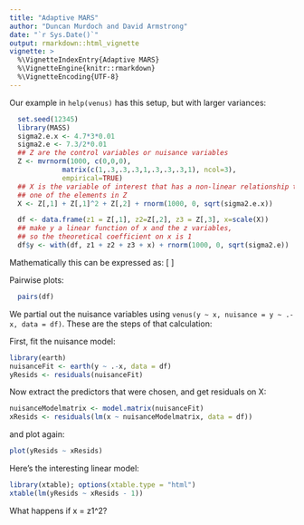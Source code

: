 ```yaml
---
title: "Adaptive MARS"
author: "Duncan Murdoch and David Armstrong"
date: "`r Sys.Date()`"
output: rmarkdown::html_vignette
vignette: >
  %\VignetteIndexEntry{Adaptive MARS}
  %\VignetteEngine{knitr::rmarkdown}
  %\VignetteEncoding{UTF-8}
---
```


Our example in `help(venus)` has this setup, but with
larger variances:

```r
  set.seed(12345)
  library(MASS)
  sigma2.e.x <- 4.7*3*0.01
  sigma2.e <- 7.3/2*0.01
  ## Z are the control variables or nuisance variables
  Z <- mvrnorm(1000, c(0,0,0),
             matrix(c(1,.3,.3,.3,1,.3,.3,.3,1), ncol=3),
             empirical=TRUE)
  ## X is the variable of interest that has a non-linear relationship to
  ## one of the elements in Z 
  X <- Z[,1] + Z[,1]^2 + Z[,2] + rnorm(1000, 0, sqrt(sigma2.e.x))

  df <- data.frame(z1 = Z[,1], z2=Z[,2], z3 = Z[,3], x=scale(X))
  ## make y a linear function of x and the z variables,
  ## so the theoretical coefficient on x is 1
  df$y <- with(df, z1 + z2 + z3 + x) + rnorm(1000, 0, sqrt(sigma2.e))
  ```
  
Mathematically this can be expressed as:
\[
\begin{align}
Z & \sim & MVN\left(\left(\begin{array}{c}0 \\ 0 \\ 0\end{array}\right), 
              \left(\begin{array}{ccc}1 & 0.3 & 0.3 \\
                     0.3 & 1 & 0.3 \\
                     0.3 & 0.3 & 1 \end{array} \right) \right)\\
X & \sim & N(Z_1 + Z_1^2 + Z_2, \sigma^2_{ex}) \\
x & = & \mbox{Scaled, centred X} \\
y & \sim & N(Z_1 + Z_2 + Z_3 + x, \sigma^2_e)
\end{align}
\]

Pairwise plots:

```r
  pairs(df)
```

We partial out the nuisance variables using `venus(y ~ x, nuisance = y ~ .-x, data = df)`.  These are the steps
of that calculation:

First, fit the nuisance model:
```r
library(earth)
nuisanceFit <- earth(y ~ .-x, data = df)
yResids <- residuals(nuisanceFit)
```

Now extract the predictors that were chosen, and get residuals
on X:
```r
nuisanceModelmatrix <- model.matrix(nuisanceFit)
xResids <- residuals(lm(x ~ nuisanceModelmatrix, data = df))
```

and plot again:

```r
plot(yResids ~ xResids)
```

Here's the interesting linear model:

```r
library(xtable); options(xtable.type = "html")
xtable(lm(yResids ~ xResids - 1))
```

What happens if x = z1^2?
